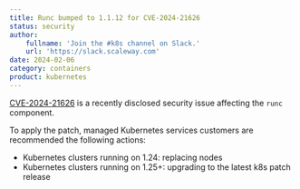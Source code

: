 ```yaml
---
title: Runc bumped to 1.1.12 for CVE-2024-21626
status: security
author:
    fullname: 'Join the #k8s channel on Slack.'
    url: 'https://slack.scaleway.com'
date: 2024-02-06
category: containers
product: kubernetes
---
```


[CVE-2024-21626](https://snyk.io/blog/leaky-vessels-docker-runc-container-breakout-vulnerabilities/) is a recently disclosed security issue affecting the `runc` component.

To apply the patch, managed Kubernetes services customers are recommended the following actions:
 
- Kubernetes clusters running on 1.24: replacing nodes
- Kubernetes clusters running on 1.25+: upgrading to the latest k8s patch release

